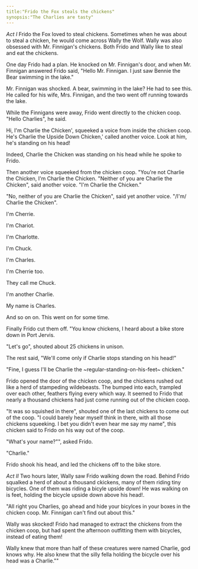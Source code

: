```yaml
---
title:"Frido the Fox steals the chickens"
synopsis:"The Charlies are tasty"
---
```


_Act I_
Frido the Fox loved to steal chickens.
Sometimes when he was about to steal a chicken, he would come across Wally the Wolf.
Wally was also obsessed with Mr. Finnigan's chickens.
Both Frido and Wally like to steal and eat the chickens.

One day Frido had a plan.
He knocked on Mr. Finnigan's door, and when Mr. Finnigan answered Frido said, "Hello Mr. Finnigan.
I just saw Bennie the Bear swimming in the lake."

Mr. Finnigan was shocked. A bear, swimming in the lake? He had to see this.
He called for his wife, Mrs. Finnigan, and the two went off running towards the lake.

While the Finnigans were away, Frido went directly to the chicken coop.
"Hello Charlies", he said.

Hi, I'm Charlie the Chicken', squeeked a voice from inside the chicken coop.
He's Charlie the Upside Down Chicken,' called another voice.
Look at him, he's standing on his head!

Indeed, Charlie the Chicken was standing on his head while he spoke to Frido.

Then another voice squeeked from the chicken coop. "You're not Charlie the Chicken, I'm Charlie the Chicken.
"Neither of you are Charlie the Chicken", said another voice. "I'm Charlie the Chicken."

"No, neither of you are Charlie the Chicken", said yet another voice. "/I'm/ Charlie the Chicken".

I'm Cherrie.

I'm Chariot.

I'm Charlotte.

I'm Chuck.

I'm Charles.

I'm Cherrie too.

They call me Chuck.

I'm another Charlie.

My name is Charles.

And so on on. This went on for some time.

Finally Frido cut them off. "You know chickens, I heard about a bike store down in Port Jervis.

"Let's go", shouted about 25 chickens in unison.

The rest said, "We'll come only if Charlie stops standing on his head!"

"Fine, I guess I'll be Charlie the ~regular-standing-on-his-feet~ chicken."

Frido opened the door of the chicken coop, and the chickens rushed out like a herd of stampeding wildebeasts.
The bumped into each, trampled over each other, feathers flying every which way.
It seemed to Frido that nearly a thousand chickens had just come running out of the chicken coop.

"It was so squished in there", shouted one of the last chickens to come out of the coop.
"I could barely hear myself think in there, with all those chickens squeeking.
I bet you didn't even hear me say my name", this chicken said to Frido on his way out of the coop.

"What's your name?"", asked Frido.

"Charlie."

Frido shook his head, and led the chickens off to the bike store.

_Act II_
Two hours later, Wally saw Frido walking down the road.
Behind Frido squalked a herd of about a thousand ckickens, many of them riding tiny bicycles.
One of them was riding a bicyle upside down!
He was walking on is feet, holding the bicycle upside down above his head!.

"All right you Charlies, go ahead and hide your bicylces in your boxes in the chicken coop.
Mr. Finnigan can't find out about this."

Wally was skocked!
Frido had managed to extract the chickens from the chicken coop, but had spent the afternoon outfitting them with bicycles, instead of eating them!

Wally knew that more than half of these creatures were named Charlie, god knows why.
He also knew that the silly fella holding the bicycle over his head was a Charlie.""
